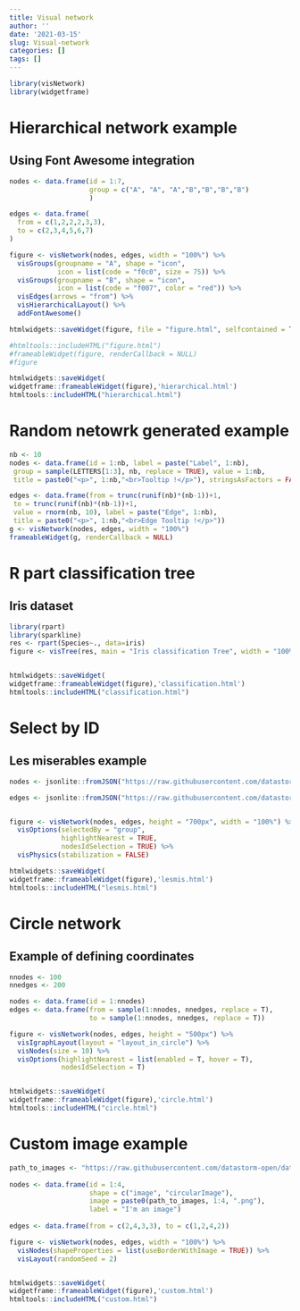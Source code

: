 ```yaml
---
title: Visual network
author: ''
date: '2021-03-15'
slug: Visual-network
categories: []
tags: []
---
```


```r
library(visNetwork)
library(widgetframe)
```


# Hierarchical network example
## Using Font Awesome integration

```r
nodes <- data.frame(id = 1:7,
                    group = c("A", "A", "A","B","B","B","B")
                    )

edges <- data.frame(
  from = c(1,2,2,2,3,3),
  to = c(2,3,4,5,6,7)
)

figure <- visNetwork(nodes, edges, width = "100%") %>%
  visGroups(groupname = "A", shape = "icon", 
            icon = list(code = "f0c0", size = 75)) %>% 
  visGroups(groupname = "B", shape = "icon", 
            icon = list(code = "f007", color = "red")) %>%
  visEdges(arrows = "from") %>% 
  visHierarchicalLayout() %>% 
  addFontAwesome()

htmlwidgets::saveWidget(figure, file = "figure.html", selfcontained = T)

#htmltools::includeHTML("figure.html")
#frameableWidget(figure, renderCallback = NULL)
#figure

htmlwidgets::saveWidget(
widgetframe::frameableWidget(figure),'hierarchical.html')
htmltools::includeHTML("hierarchical.html")


```







# Random netowrk generated example

```r
nb <- 10
nodes <- data.frame(id = 1:nb, label = paste("Label", 1:nb),
 group = sample(LETTERS[1:3], nb, replace = TRUE), value = 1:nb,
 title = paste0("<p>", 1:nb,"<br>Tooltip !</p>"), stringsAsFactors = FALSE)

edges <- data.frame(from = trunc(runif(nb)*(nb-1))+1,
 to = trunc(runif(nb)*(nb-1))+1,
 value = rnorm(nb, 10), label = paste("Edge", 1:nb),
 title = paste0("<p>", 1:nb,"<br>Edge Tooltip !</p>"))
g <- visNetwork(nodes, edges, width = "100%")
frameableWidget(g, renderCallback = NULL)

```

# R part classification tree
## Iris dataset

```r

library(rpart)
library(sparkline)
res <- rpart(Species~., data=iris)
figure <- visTree(res, main = "Iris classification Tree", width = "100%")


htmlwidgets::saveWidget(
widgetframe::frameableWidget(figure),'classification.html')
htmltools::includeHTML("classification.html")
```

# Select by ID
## Les miserables example

```r
nodes <- jsonlite::fromJSON("https://raw.githubusercontent.com/datastorm-open/datastorm-open.github.io/master/visNetwork/data/nodes_miserables.json")

edges <- jsonlite::fromJSON("https://raw.githubusercontent.com/datastorm-open/datastorm-open.github.io/master/visNetwork/data/edges_miserables.json")


figure <- visNetwork(nodes, edges, height = "700px", width = "100%") %>%
  visOptions(selectedBy = "group", 
             highlightNearest = TRUE, 
             nodesIdSelection = TRUE) %>%
  visPhysics(stabilization = FALSE)

htmlwidgets::saveWidget(
widgetframe::frameableWidget(figure),'lesmis.html')
htmltools::includeHTML("lesmis.html")
```

# Circle network
## Example of defining coordinates 

```r
nnodes <- 100
nnedges <- 200

nodes <- data.frame(id = 1:nnodes)
edges <- data.frame(from = sample(1:nnodes, nnedges, replace = T),
                    to = sample(1:nnodes, nnedges, replace = T))

figure <- visNetwork(nodes, edges, height = "500px") %>%
  visIgraphLayout(layout = "layout_in_circle") %>%
  visNodes(size = 10) %>%
  visOptions(highlightNearest = list(enabled = T, hover = T), 
             nodesIdSelection = T)


htmlwidgets::saveWidget(
widgetframe::frameableWidget(figure),'circle.html')
htmltools::includeHTML("circle.html")
```

# Custom image example

```r
path_to_images <- "https://raw.githubusercontent.com/datastorm-open/datastorm-open.github.io/master/visNetwork/data/img/indonesia/"
 
nodes <- data.frame(id = 1:4, 
                    shape = c("image", "circularImage"),
                    image = paste0(path_to_images, 1:4, ".png"),
                    label = "I'm an image")
  
edges <- data.frame(from = c(2,4,3,3), to = c(1,2,4,2))

figure <- visNetwork(nodes, edges, width = "100%") %>% 
  visNodes(shapeProperties = list(useBorderWithImage = TRUE)) %>%
  visLayout(randomSeed = 2)


htmlwidgets::saveWidget(
widgetframe::frameableWidget(figure),'custom.html')
htmltools::includeHTML("custom.html")
```

